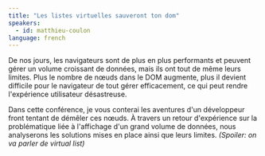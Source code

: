 ```yaml
---
title: "Les listes virtuelles sauveront ton dom"
speakers:
  - id: matthieu-coulon
language: french
---
```


De nos jours, les navigateurs sont de plus en plus performants et peuvent gérer un volume croissant de données, mais ils ont tout de même leurs limites. Plus le nombre de nœuds dans le DOM augmente, plus il devient difficile pour le navigateur de tout gérer efficacement, ce qui peut rendre l'expérience utilisateur désastreuse.

Dans cette conférence, je vous conterai les aventures d'un développeur front tentant de démêler ces nœuds. À travers un retour d'expérience sur la problématique liée à l'affichage d'un grand volume de données, nous analyserons les solutions mises en place ainsi que leurs limites.
*(Spoiler: on va parler de virtual list)*
